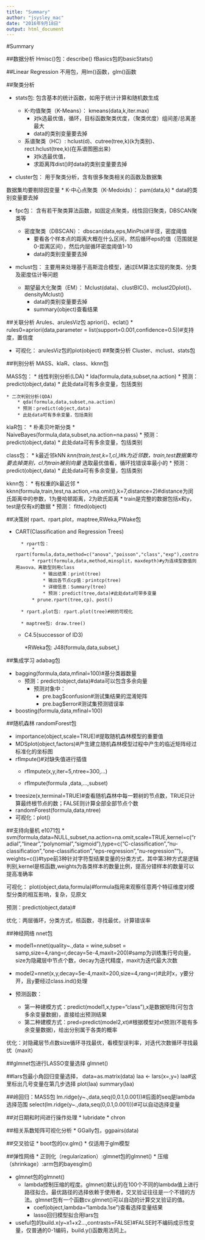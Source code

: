 ```yaml
---
title: "Summary"
author: "jsysley_mac"
date: "2016年9月18日"
output: html_document
---
```


#Summary

##数据分析
Hmisc()包：describe()
fBasics包的basicStats()

##Linear Regression
不用包，用lm()函数，glm()函数


##聚类分析

* stats包: 包含基本的统计函数，如用于统计计算和随机数生成

    * K-均值聚类（K-Means）： kmeans(data,k,iter.max)
        * 对k选最优值，循环，目标函数聚类优度，（聚类优度）组间差/总离差 最大
        * data的类别变量要去掉
        
    * 系谱聚类（HC）: hclust(d)、cutree(tree,k)(k为类别)、rect.hclust(tree,k)(在系谱图圈出来)
        * 对k选最优值，
        * 求距离阵dist()时data的类别变量要去掉
* cluster包： 用于聚类分析，含有很多聚类相关的函数及数据集

数据集均要剔除因变量
    * K-中心点聚类（K-Medoids）：  pam(data,k)
        * data的类别变量要去掉
    
* fpc包： 含有若干聚类算法函数，如固定点聚类，线性回归聚类，DBSCAN聚类等

    * 密度聚类（DBSCAN）： dbscan(data,eps,MinPts)#半径，密度阈值
        * 要看各个样本点的距离大概在什么区间，然后循环eps的值（范围就是0-距离区间），然后内层循环密度阈值1-10
        * data的类别变量要去掉
    
* mclust包： 主要用来处理基于高斯混合模型，通过EM算法实现的聚类、分类及密度估计等问题

    * 期望最大化聚类（EM）： Mclust(data)、clustBIC()、mclust2Dplot()、densityMclust()
        * data的类别变量要去掉
        * summary(object)查看结果
    

##关联分析
Arules、arulesViz包
apriori()、eclat()
* rules0=apriori(data,parameter = list(support=0.001,confidence=0.5))#支持度，置信度

* 可视化：
arulesViz包的plot(object)
##聚类分析
Cluster、mclust、stats包

##判别分析
MASS、klaR、class、kknn包

MASS包：
    * 线性判别分析(LDA)
        * lda(formula,data,subset,na.action)
        * 预测：predict(object,data)
        * 此处data可有多余变量，包括类别
    
    * 二次判别分析(QDA)
        * qda(formula,data,subset,na.action)
        * 预测：predict(object,data)
        * 此处data可有多余变量，包括类别

klaR包：
    * 朴素贝叶斯分类
        * NaiveBayes(formula,data,subset,na.action=na.pass)
        * 预测：predict(object,data)
        * 此处data可有多余变量，包括类别
        
class包：
    * k最近邻kNN
        *knn(train,test,k=1,cl,)#k为近邻数，train,test数据集均要去掉类别，cl为train被别向量
        * 选取最优值看，循环找错误率最小的
        * 预测：predict(object,data)
        * 此处data可有多余变量，包括类别
        
kknn包：
    * 有权重的k最近邻
        * kknn(formula,train,test,na.action,=na.omit(),k=7,distance=2)#distance为闵氏距离中的参数，1为曼哈顿距离，2为欧氏距离
        * train是完整的数据包括x和y，test是仅有x的数据
        * 预测： fitted(object)


##决策树
rpart、rpart.plot，maptree,RWeka,PWake包

* CART(Classification and Regression Trees)
    
        * rpart包：
            * rpart(formula,data,method=c("anova","poisson","class","exp"),control=rpart.control(minsplit=20,minbucket=round(minsplit/3),cp=0.01,maxdepth=4)    
            * rpart(formula,data,method,minsplit，maxdepth)#y为连续型数值则用avova，离散型则用class
                * 输出结果：print(tree)
                * 输出各节点cp值：printcp(tree)
                * 详细信息：Summary(tree)
                * 预测：predict(tree,data)#此处data可带多变量
            * prune.rpart(tree,cp)、post()
        
        * rpart.plot包: rpart.plot(tree)#树的可视化
        
        * maptree包: draw.tree()
        
    * C4.5(successor of ID3)
        
        *RWeka包: J48(formula,data,subset,)

##集成学习
adabag包

* bagging(formula,data,mfinal=100)#基分类器数量 
    * 预测：predict(object,data)#data可以包含多余向量
        * 预测对象中：
            * pre.bag$confusion#测试集结果的混淆矩阵
            * pre.bag$error#测试集预测错误率

* boosting(formula,data,mfinal=100)

##随机森林
randomForest包

* importance(object,scale=TRUE)#提取随机森林模型的重要值
* MDSplot(object,factors)#产生建立随机森林模型过程中产生的临近矩阵经过标准化的坐标图
* rflmpute()#对缺失值进行插值
    * rfImpute(x,y,iter=5,ntree=300,...)
    
    * rfImpute(formula ,data,...,subset)
* treesize(x,terminal=TRUE)#查看随机森林中每一颗树的节点数，TRUE只计算最终根节点的数；FALSE则计算全部全部节点个数
* randomForest(formula,data,ntree)
* 可视化：plot()


##支持向量机
e1071包
    * svm(formula,data=NULL,subset,na.action=na.omit,scale=TRUE,kernel=c("radial","linear","polynomial","sigmoid"),type=c("C-classification","nu-classification","one-classification","eps-regression","nu-regression"")，weights=c())#type前3种针对字符型结果变量的分类方式，其中第3种方式是逻辑判别,kernel是核函数,weights为各类样本的数量比例，提高分错样本的数量可以提高准确率

可视化：
plot(object,data,formula)#formula指用来观察任意两个特征维度对模型分类的相互影响，复杂，见原文

预测：predict(object,data)#

优化：两层循环，分类方式，核函数，寻找最优，计算错误率

##神经网络
nnet包

* model1=nnet(quality~.,data = wine,subset = samp,size=4,rang=r,decay=5e-4,maxit=200)#samp为训练集行号向量，size为隐藏层中节点个数，decay为迭代精度，maxit为迭代最大次数

* model2=nnet(x,y,decay=5e-4,maxit=200,size=4,rang=r)#此时x，y要分开，且y要经过class.ind()处理

* 预测函数：
    * 第一种建模方式：predict(model1,x,type="class"),x是数据矩阵(可包含多余变量数据)，直接给出预测结果
    * 第二种建模方式：pred=predict(model2,xt)#根据模型对xt预测(不能有多余变量数据)，给出分别属于各类的概率
    
优化：对隐藏层节点数size循环寻找最优，看模型误判率，对迭代次数循环寻找最优（maxit）
    
    
##glmnet包进行LASSO变量选择
glmnet()

##lars包最小角回归变量选择，
data=as.matrix(data)
laa <- lars(x=,y=)
laa#这里标出几号变量在第几步选择
plot(laa)
summary(laa)


##岭回归：MASS包
lm.ridge(y~.,data,seq(0,0.1,0.001))#后面的seq是lambda选择范围
select(lm.ridge(y~.,data,seq(0,0.1,0.001)))#可以自动选择变量

##对日期和时间进行操作处理
* lubridate
* chron

##相关系数矩阵可视化分析
* GGally包，ggpairs(data)

##交叉验证
* boot包的cv.glm()
    * 仅适用于glm模型
    
##弹性网络
* 正则化（regularization）:glmnet包的glmnet()
* 压缩（shrinkage）:arm包的bayesglm()

* glmnet包的glmnet()
    * lambda控制压缩的程度。glmnet()默认的在100个不同的lambda值上进行路径拟合。最优路径的选择依赖于使用者，交叉验证往往是一个不错的方法。glmnet包有一个函数cv.glmnet()可以自动的计算交叉验证的值。 
        * coef(object,lambda="lambda.1se")查看选择变量结果
        * lasso回归模型拟合用lars包

* useful包的build.x(y~x1+x2...,contrasts=FALSE)#FALSE时不编码成示性变量，仅普通的0-1编码，build.y()函数用法同上。
